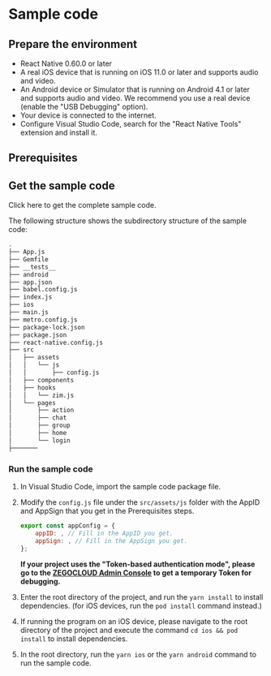 
# Sample code

<Content2 />

## Prepare the environment

- React Native 0.60.0 or later
- A real iOS device that is running on iOS 11.0 or later and supports audio and video.
-  An Android device or Simulator that is running on Android 4.1 or later and supports audio and video. We recommend you use a real device (enable the "USB Debugging" option).
- Your device is connected to the internet.
- Configure Visual Studio Code, search for the "React Native Tools" extension and install it.

## Prerequisites

<Content />
<Content1 />

## Get the sample code

<Card title="Sample Code" href="https://storage.zego.im/zim/example/react-native/ZIMReactNativeExample.zip" target="_blank">Click here to get the complete sample code.</Card>

The following structure shows the subdirectory structure of the sample code:

```bash
.
├── App.js
├── Gemfile
├── __tests__
├── android
├── app.json
├── babel.config.js
├── index.js
├── ios
├── main.js
├── metro.config.js
├── package-lock.json
├── package.json
├── react-native.config.js
├── src
│   ├── assets
│   │   └── js
│   │       ├── config.js
│   ├── components
│   ├── hooks
│   │   └── zim.js
│   └── pages
│       ├── action
│       ├── chat
│       ├── group
│       ├── home
│       └── login
├───────
```

### Run the sample code

1. In Visual Studio Code, import the sample code package file.

2. Modify the `config.js` file under the `src/assets/js` folder with the AppID and AppSign that you get in the Prerequisites steps. 

    ```javascript
    export const appConfig = {
        appID: , // Fill in the AppID you get. 
        appSign: , // Fill in the AppSign you get. 
    }; 
    ```
    
    **If your project uses the "Token-based authentication mode", please go to the [ZEGOCLOUD Admin Console](https://console.zegocloud.com/) to get a temporary Token for debugging.**

3. Enter the root directory of the project, and run the `yarn install` to install dependencies. (for iOS devices, run the `pod install` command instead.)

4. If running the program on an iOS device, please navigate to the root directory of the project and execute the command `cd ios && pod install` to install dependencies.

5. In the root directory, run the `yarn ios` or the `yarn android` command to run the sample code.
